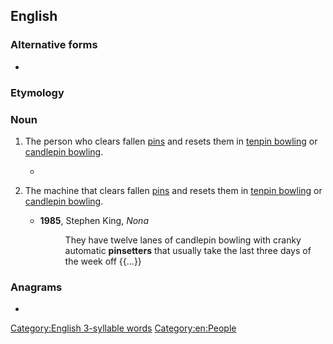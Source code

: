 ==English==
{{wikipedia}}

===Alternative forms===
* {{alter|en|pin-setter|pin setter}}

===Etymology===
{{compound|en|pin|setter}}

===Noun===
{{en-noun}}

# {{lb|en|bowling|originally}} The person who clears fallen [[pin]]s and resets them in [[tenpin bowling]] or [[candlepin bowling]].
#* {{quote-book|en|year=2019|author=[[w:Colson Whitehead|Colson Whitehead]]|title=[[w:The Nickel Boys|The Nickel Boys]]|publisher=Fleet|page=92|passage=“I was working as a '''pinsetter''' in a bowling alley down in Tampa.”}}
# {{lb|en|bowling}} The machine that clears fallen [[pin]]s and resets them in [[tenpin bowling]] or [[candlepin bowling]].
#* '''1985''', Stephen King, ''Nona''
#*: They have twelve lanes of candlepin bowling with cranky automatic '''pinsetters''' that usually take the last three days of the week off {{...}}

===Anagrams===
* {{anagrams|en|a=eeinprstt|Petri nets|interstep}}

[[Category:English 3-syllable words]]
[[Category:en:People]]